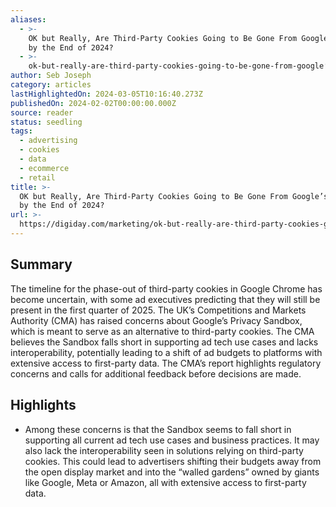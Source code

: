 ```yaml
---
aliases:
  - >-
    OK but Really, Are Third-Party Cookies Going to Be Gone From Google’s Chrome
    by the End of 2024?
  - >-
    ok-but-really-are-third-party-cookies-going-to-be-gone-from-google’s-chrome-by-the-end-of-2024
author: Seb Joseph
category: articles
lastHighlightedOn: 2024-03-05T10:16:40.273Z
publishedOn: 2024-02-02T00:00:00.000Z
source: reader
status: seedling
tags:
  - advertising
  - cookies
  - data
  - ecommerce
  - retail
title: >-
  OK but Really, Are Third-Party Cookies Going to Be Gone From Google’s Chrome
  by the End of 2024?
url: >-
  https://digiday.com/marketing/ok-but-really-are-third-party-cookies-going-to-be-gone-from-googles-chrome-by-the-end-of-2024/?utm_source=Sailthru&utm_medium=email&utm_campaign=Newsletter%20Weekly%20Roundup:%20Marketing%20Dive:%20Daily%20Dive%2002-03-2024&utm_term=Marketing%20Dive%20Weekender
---
```

## Summary

The timeline for the phase-out of third-party cookies in Google Chrome has become uncertain, with some ad executives predicting that they will still be present in the first quarter of 2025. The UK’s Competitions and Markets Authority (CMA) has raised concerns about Google’s Privacy Sandbox, which is meant to serve as an alternative to third-party cookies. The CMA believes the Sandbox falls short in supporting ad tech use cases and lacks interoperability, potentially leading to a shift of ad budgets to platforms with extensive access to first-party data. The CMA’s report highlights regulatory concerns and calls for additional feedback before decisions are made.

## Highlights

- Among these concerns is that the Sandbox seems to fall short in supporting all current ad tech use cases and business practices. It may also lack the interoperability seen in solutions relying on third-party cookies. This could lead to advertisers shifting their budgets away from the open display market and into the “walled gardens” owned by giants like Google, Meta or Amazon, all with extensive access to first-party data.
